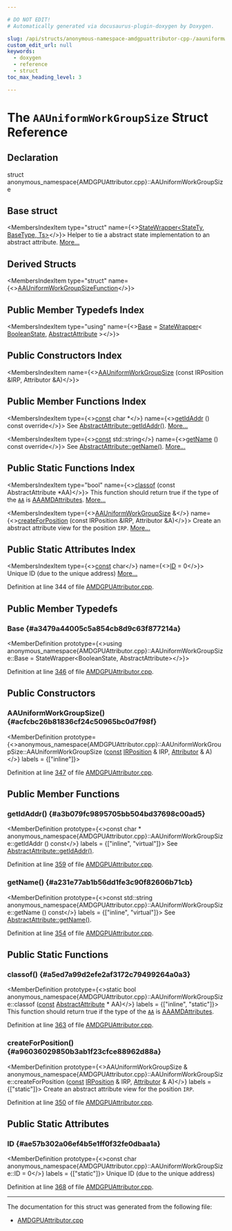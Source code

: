 ```yaml
---

# DO NOT EDIT!
# Automatically generated via docusaurus-plugin-doxygen by Doxygen.

slug: /api/structs/anonymous-namespace-amdgpuattributor-cpp-/aauniformworkgroupsize
custom_edit_url: null
keywords:
  - doxygen
  - reference
  - struct
toc_max_heading_level: 3

---
```





# The `AAUniformWorkGroupSize` Struct Reference

<DoxygenPage pluginConfig={pluginConfig}>



## Declaration

<CodeBlock>struct anonymous_namespace{AMDGPUAttributor.cpp}::AAUniformWorkGroupSize</CodeBlock>

## Base struct

<MembersIndex>

<MembersIndexItem
  type="struct"
  name={<><a href="/docs/api/structs/llvm/statewrapper">StateWrapper&lt;StateTy, BaseType, Ts&gt;</a></>}>
Helper to tie a abstract state implementation to an abstract attribute. <a href="/docs/api/structs/llvm/statewrapper/#details">More...</a>
</MembersIndexItem>

</MembersIndex>

## Derived Structs

<MembersIndex>

<MembersIndexItem
  type="struct"
  name={<><a href="/docs/api/structs/anonymous-namespace-amdgpuattributor-cpp-/aauniformworkgroupsizefunction">AAUniformWorkGroupSizeFunction</a></>}>
</MembersIndexItem>

</MembersIndex>

## Public Member Typedefs Index

<MembersIndex>

<MembersIndexItem
  type="using"
  name={<><a href="#a3479a44005c5a854cb8d9c63f877214a">Base</a> = <a href="/docs/api/structs/llvm/statewrapper">StateWrapper</a>&lt; <a href="/docs/api/structs/llvm/booleanstate">BooleanState</a>, <a href="/docs/api/structs/llvm/abstractattribute">AbstractAttribute</a> &gt;</>}>
</MembersIndexItem>

</MembersIndex>

## Public Constructors Index

<MembersIndex>

<MembersIndexItem
  name={<><a href="#acfcbc26b81836cf24c50965bc0d7f98f">AAUniformWorkGroupSize</a> (const IRPosition &amp;IRP, Attributor &amp;A)</>}>
</MembersIndexItem>

</MembersIndex>

## Public Member Functions Index

<MembersIndex>

<MembersIndexItem
  type={<><a href="/docs/api/files/lib/lib/target/lib/target/aarch64/aarch64promoteconstant-cpp/#a90f8350fecae261c25be85d38b451bff">const</a> char &#42;</>}
  name={<><a href="#a3b079fc9895705bb504bd37698c00ad5">getIdAddr</a> () const override</>}>
See <a href="/docs/api/structs/llvm/abstractattribute/#afb1ae982372c7bd88717c53d8f8e5470">AbstractAttribute::getIdAddr()</a>. <a href="#a3b079fc9895705bb504bd37698c00ad5">More...</a>
</MembersIndexItem>

<MembersIndexItem
  type={<><a href="/docs/api/files/lib/lib/target/lib/target/aarch64/aarch64promoteconstant-cpp/#a90f8350fecae261c25be85d38b451bff">const</a> std::string</>}
  name={<><a href="#a231e77ab1b56dd1fe3c90f82606b71cb">getName</a> () const override</>}>
See <a href="/docs/api/structs/llvm/abstractattribute/#a7d84d85c6cb8cc16db41d83859096256">AbstractAttribute::getName()</a>. <a href="#a231e77ab1b56dd1fe3c90f82606b71cb">More...</a>
</MembersIndexItem>

</MembersIndex>

## Public Static Functions Index

<MembersIndex>

<MembersIndexItem
  type="bool"
  name={<><a href="#a5ed7a99d2efe2af3172c79499264a0a3">classof</a> (const AbstractAttribute &#42;AA)</>}>
This function should return true if the type of the <code><a href="/docs/api/namespaces/llvm/aa">AA</a></code> is <a href="/docs/api/structs/anonymous-namespace-amdgpuattributor-cpp-/aaamdattributes">AAAMDAttributes</a>. <a href="#a5ed7a99d2efe2af3172c79499264a0a3">More...</a>
</MembersIndexItem>

<MembersIndexItem
  type={<><a href="/docs/api/structs/anonymous-namespace-amdgpuattributor-cpp-/aauniformworkgroupsize">AAUniformWorkGroupSize</a> &amp;</>}
  name={<><a href="#a96036029850b3ab1f23cfce88962d88a">createForPosition</a> (const IRPosition &amp;IRP, Attributor &amp;A)</>}>
Create an abstract attribute view for the position <code>IRP</code>. <a href="#a96036029850b3ab1f23cfce88962d88a">More...</a>
</MembersIndexItem>

</MembersIndex>

## Public Static Attributes Index

<MembersIndex>

<MembersIndexItem
  type={<><a href="/docs/api/files/lib/lib/target/lib/target/aarch64/aarch64promoteconstant-cpp/#a90f8350fecae261c25be85d38b451bff">const</a> char</>}
  name={<><a href="#ae57b302a06ef4b5e1ff0f32fe0dbaa1a">ID</a> = 0</>}>
Unique ID (due to the unique address) <a href="#ae57b302a06ef4b5e1ff0f32fe0dbaa1a">More...</a>
</MembersIndexItem>

</MembersIndex>


Definition at line 344 of file <a href="/docs/api/files/lib/lib/target/lib/target/amdgpu/amdgpuattributor-cpp">AMDGPUAttributor.cpp</a>.

<SectionDefinition>

## Public Member Typedefs

### Base {#a3479a44005c5a854cb8d9c63f877214a}

<MemberDefinition
  prototype={<>using anonymous&#95;namespace&#123;AMDGPUAttributor.cpp&#125;::AAUniformWorkGroupSize::Base =  StateWrapper&lt;BooleanState, AbstractAttribute&gt;</>}>

Definition at line <a href="/docs/api/files/lib/lib/target/lib/target/amdgpu/amdgpuattributor-cpp/#l00346">346</a> of file <a href="/docs/api/files/lib/lib/target/lib/target/amdgpu/amdgpuattributor-cpp">AMDGPUAttributor.cpp</a>.
</MemberDefinition>

</SectionDefinition>

<SectionDefinition>

## Public Constructors

### AAUniformWorkGroupSize() {#acfcbc26b81836cf24c50965bc0d7f98f}

<MemberDefinition
  prototype={<>anonymous&#95;namespace&#123;AMDGPUAttributor.cpp&#125;::AAUniformWorkGroupSize::AAUniformWorkGroupSize (<a href="/docs/api/files/lib/lib/target/lib/target/aarch64/aarch64promoteconstant-cpp/#a90f8350fecae261c25be85d38b451bff">const</a> <a href="/docs/api/structs/llvm/irposition">IRPosition</a> &amp; IRP, <a href="/docs/api/structs/llvm/attributor">Attributor</a> &amp; A)</>}
  labels = {["inline"]}>

Definition at line <a href="/docs/api/files/lib/lib/target/lib/target/amdgpu/amdgpuattributor-cpp/#l00347">347</a> of file <a href="/docs/api/files/lib/lib/target/lib/target/amdgpu/amdgpuattributor-cpp">AMDGPUAttributor.cpp</a>.
</MemberDefinition>

</SectionDefinition>

<SectionDefinition>

## Public Member Functions

### getIdAddr() {#a3b079fc9895705bb504bd37698c00ad5}

<MemberDefinition
  prototype={<>const char &#42; anonymous&#95;namespace&#123;AMDGPUAttributor.cpp&#125;::AAUniformWorkGroupSize::getIdAddr () const</>}
  labels = {["inline", "virtual"]}>
See <a href="/docs/api/structs/llvm/abstractattribute/#afb1ae982372c7bd88717c53d8f8e5470">AbstractAttribute::getIdAddr()</a>.

Definition at line <a href="/docs/api/files/lib/lib/target/lib/target/amdgpu/amdgpuattributor-cpp/#l00359">359</a> of file <a href="/docs/api/files/lib/lib/target/lib/target/amdgpu/amdgpuattributor-cpp">AMDGPUAttributor.cpp</a>.
</MemberDefinition>

### getName() {#a231e77ab1b56dd1fe3c90f82606b71cb}

<MemberDefinition
  prototype={<>const std::string anonymous&#95;namespace&#123;AMDGPUAttributor.cpp&#125;::AAUniformWorkGroupSize::getName () const</>}
  labels = {["inline", "virtual"]}>
See <a href="/docs/api/structs/llvm/abstractattribute/#a7d84d85c6cb8cc16db41d83859096256">AbstractAttribute::getName()</a>.

Definition at line <a href="/docs/api/files/lib/lib/target/lib/target/amdgpu/amdgpuattributor-cpp/#l00354">354</a> of file <a href="/docs/api/files/lib/lib/target/lib/target/amdgpu/amdgpuattributor-cpp">AMDGPUAttributor.cpp</a>.
</MemberDefinition>

</SectionDefinition>

<SectionDefinition>

## Public Static Functions

### classof() {#a5ed7a99d2efe2af3172c79499264a0a3}

<MemberDefinition
  prototype={<>static bool anonymous&#95;namespace&#123;AMDGPUAttributor.cpp&#125;::AAUniformWorkGroupSize::classof (<a href="/docs/api/files/lib/lib/target/lib/target/aarch64/aarch64promoteconstant-cpp/#a90f8350fecae261c25be85d38b451bff">const</a> <a href="/docs/api/structs/llvm/abstractattribute">AbstractAttribute</a> &#42; AA)</>}
  labels = {["inline", "static"]}>
This function should return true if the type of the <code><a href="/docs/api/namespaces/llvm/aa">AA</a></code> is <a href="/docs/api/structs/anonymous-namespace-amdgpuattributor-cpp-/aaamdattributes">AAAMDAttributes</a>.

Definition at line <a href="/docs/api/files/lib/lib/target/lib/target/amdgpu/amdgpuattributor-cpp/#l00363">363</a> of file <a href="/docs/api/files/lib/lib/target/lib/target/amdgpu/amdgpuattributor-cpp">AMDGPUAttributor.cpp</a>.
</MemberDefinition>

### createForPosition() {#a96036029850b3ab1f23cfce88962d88a}

<MemberDefinition
  prototype={<>AAUniformWorkGroupSize &amp; anonymous&#95;namespace&#123;AMDGPUAttributor.cpp&#125;::AAUniformWorkGroupSize::createForPosition (<a href="/docs/api/files/lib/lib/target/lib/target/aarch64/aarch64promoteconstant-cpp/#a90f8350fecae261c25be85d38b451bff">const</a> <a href="/docs/api/structs/llvm/irposition">IRPosition</a> &amp; IRP, <a href="/docs/api/structs/llvm/attributor">Attributor</a> &amp; A)</>}
  labels = {["static"]}>
Create an abstract attribute view for the position <code>IRP</code>.

Definition at line <a href="/docs/api/files/lib/lib/target/lib/target/amdgpu/amdgpuattributor-cpp/#l00350">350</a> of file <a href="/docs/api/files/lib/lib/target/lib/target/amdgpu/amdgpuattributor-cpp">AMDGPUAttributor.cpp</a>.
</MemberDefinition>

</SectionDefinition>

<SectionDefinition>

## Public Static Attributes

### ID {#ae57b302a06ef4b5e1ff0f32fe0dbaa1a}

<MemberDefinition
  prototype={<>const char anonymous&#95;namespace&#123;AMDGPUAttributor.cpp&#125;::AAUniformWorkGroupSize::ID = 0</>}
  labels = {["static"]}>
Unique ID (due to the unique address)

Definition at line <a href="/docs/api/files/lib/lib/target/lib/target/amdgpu/amdgpuattributor-cpp/#l00368">368</a> of file <a href="/docs/api/files/lib/lib/target/lib/target/amdgpu/amdgpuattributor-cpp">AMDGPUAttributor.cpp</a>.
</MemberDefinition>

</SectionDefinition>

<hr/>

The documentation for this struct was generated from the following file:

<ul>
<li><a href="/docs/api/files/lib/lib/target/lib/target/amdgpu/amdgpuattributor-cpp">AMDGPUAttributor.cpp</a></li>
</ul>

</DoxygenPage>
